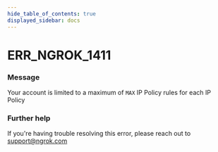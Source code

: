 ```yaml
---
hide_table_of_contents: true
displayed_sidebar: docs
---
```



# ERR_NGROK_1411

### Message

Your account is limited to a maximum of `MAX` IP Policy rules for each IP Policy

<ErrorDetails error="err_ngrok_1411" />

### Further help

If you're having trouble resolving this error, please reach out to [support@ngrok.com](mailto:support@ngrok.com?subject=Help%20with%20ERR_NGROK_1411)

